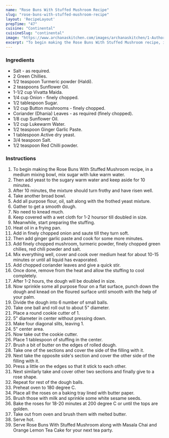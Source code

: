 ---
name: "Rose Buns With Stuffed Mushroom Recipe"
slug: "rose-buns-with-stuffed-mushroom-recipe"
layout: 'RecipeLayout'
prepTime: "47"
cuisine: "Continental"
cuisineSlug: "continental"
image: "https://www.archanaskitchen.com/images/archanaskitchen/1-Author/firsttimercook/Rose_Buns_with_Stuffed_Mushroom.jpg"
excerpt: "To begin making the Rose Buns With Stuffed Mushroom recipe, in a medium mixing bowl, mix sugar with luke warm water"
---

### Ingredients

- Salt - as required.
- 2 Green Chillies.
- 1/2 teaspoon Turmeric powder (Haldi).
- 2 teaspoons Sunflower Oil.
- 1-1/2 cup Vivatta Maida.
- 1/4 cup Onion - finely chopped.
- 1/2 tablespoon Sugar.
- 1/2 cup Button mushrooms - finely chopped.
- Coriander (Dhania) Leaves - as required (finely chopped).
- 1/8 cup Sunflower Oil.
- 1/2 cup Lukewarm Water.
- 1/2 teaspoon Ginger Garlic Paste.
- 1 tablespoon Active dry yeast.
- 3/4 teaspoon Salt.
- 1/2 teaspoon Red Chilli powder.

### Instructions

1. To begin making the Rose Buns With Stuffed Mushroom recipe, in a medium mixing bowl, mix sugar with luke warm water.
1. Then add yeast to the sugary warm water and keep aside for 10 minutes.
1. After 10 minutes, the mixture should turn frothy and have risen well.
1. Take another broad bowl.
1. Add all purpose flour, oil, salt along with the frothed yeast mixture.
1. Gather to get a smooth dough.
1. No need to knead much.
1. Keep covered with a wet cloth for 1-2 hoursor till doubled in size.
1. Meanwhile, start preparing the stuffing.
1. Heat oil in a frying pan.
1. Add in finely chopped onion and saute till they turn soft.
1. Then add ginger garlic paste and cook for some more minutes.
1. Add finely chopped mushroom, turmeric powder, finely chopped green chilies, red chili powder and salt.
1. Mix everything well, cover and cook over medium heat for about 10-15 minutes or until all liquid has evaporated.
1. Add chopped coriander leaves and give a quick stir.
1. Once done, remove from the heat and allow the stuffing to cool completely.
1. After 1-2 hours, the dough will be doubled in size.
1. Now sprinkle some all purpose flour on a flat surface, punch down the dough and knead on the floured surface until smooth with the help of your palm.
1. Divide the dough into 6 number of small balls.
1. Take one ball and roll out to about 5" diameter.
1. Place a round cookie cutter of 1.
1. 5" diameter in center without pressing down.
1. Make four diagonal slits, leaving 1.
1. 5" center area.
1. Now take out the cookie cutter.
1. Place 1 tablespoon of stuffing in the center.
1. Brush a bit of butter on the edges of rolled dough.
1. Take one of the sections and cover the side of the filling with it.
1. Next take the opposite side's section and cover the other side of the filling with it.
1. Press a little on the edges so that it stick to each other.
1. Next similarly take and cover other two sections and finally give to a rose shape.
1. Repeat for rest of the dough balls.
1. Preheat oven to 180 degree C.
1. Place all the roses on a baking tray lined with butter paper.
1. Brush those with milk and sprinkle some white sesame seeds.
1. Bake the roses for 18-20 minutes at 200 degree C or until the tops are golden.
1. Take out from oven and brush them with melted butter.
1. Serve hot.
1. Serve Rose Buns With Stuffed Mushroom along with Masala Chai and Orange Lemon Tea Cake for your next tea party.

